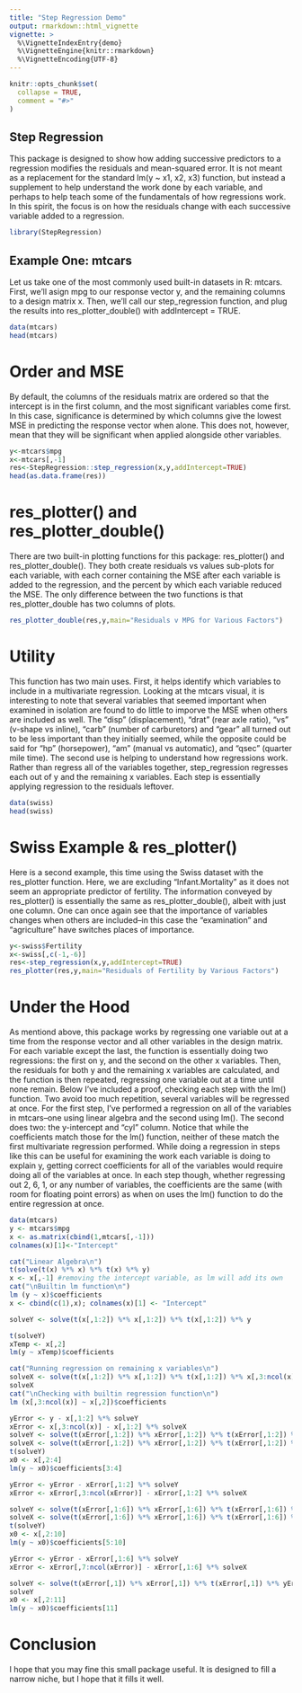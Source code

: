 ```yaml
---
title: "Step Regression Demo"
output: rmarkdown::html_vignette
vignette: >
  %\VignetteIndexEntry{demo}
  %\VignetteEngine{knitr::rmarkdown}
  %\VignetteEncoding{UTF-8}
---
```


```r
knitr::opts_chunk$set(
  collapse = TRUE,
  comment = "#>"
)
```

## Step Regression
  This package is designed to show how adding successive predictors to a regression modifies the residuals and mean-squared error.  It is not meant as a replacement for the standard lm(y ~ x1, x2, x3) function, but instead a supplement to help understand the work done by each variable, and perhaps to help teach some of the fundamentals of how regressions work.  In this spirit, the focus is on how the residuals change with each successive variable added to a regression.

```r
library(StepRegression)
```
## Example One: mtcars
  Let us take one of the most commonly used built-in datasets in R: mtcars.  First, we'll asign mpg to our response vector y, and the remaining columns to a design matrix x.  Then, we'll call our step_regression function, and plug the results into res_plotter_double() with addIntercept = TRUE.
```r
data(mtcars)
head(mtcars)
```
# Order and MSE
  By default, the columns of the residuals matrix are ordered so that the intercept is in the first column, and the most significant variables come first.  In this case, significance is determined by which columns give the lowest MSE in predicting the response vector when alone.  This does not, however, mean that they will be significant when applied alongside other variables.
```r
y<-mtcars$mpg
x<-mtcars[,-1]
res<-StepRegression::step_regression(x,y,addIntercept=TRUE)
head(as.data.frame(res))
```
# res_plotter() and res_plotter_double()
  There are two built-in plotting functions for this package: res_plotter() and res_plotter_double().  They both create residuals vs values sub-plots for each variable, with each corner containing the MSE after each variable is added to the regression, and the percent by which each variable reduced the MSE.  The only difference between the two functions is that res_plotter_double has two columns of plots.
```r
res_plotter_double(res,y,main="Residuals v MPG for Various Factors")
```
# Utility
  This function has two main uses.  First, it helps identify which variables to include in a multivariate regression.  Looking at the mtcars visual, it is interesting to note that several variables that seemed important when examined in isolation are found to do little to imporve the MSE when others are included as well.  The "disp" (displacement), "drat" (rear axle ratio), "vs" (v-shape vs inline), "carb" (number of carburetors) and "gear" all turned out to be less important than they initially seemed, while the opposite could be said for "hp" (horsepower), "am" (manual vs automatic), and "qsec" (quarter mile time).
  The second use is helping to understand how regressions work.  Rather than regress all of the variables together, step_regression regresses each out of y and the remaining x variables.  Each step is essentially applying regression to the residuals leftover.

```r
data(swiss)
head(swiss)
```
# Swiss Example & res_plotter()
  Here is a second example, this time using the Swiss dataset with the res_plotter function.  Here, we are excluding "Infant.Mortality" as it does not seem an appropriate predictor of fertility.  The information conveyed by res_plotter() is essentially the same as res_plotter_double(), albeit with just one column.  One can once again see that the importance of variables changes when others are included--in this case the "examination" and "agriculture" have switches places of importance.
```r
y<-swiss$Fertility
x<-swiss[,c(-1,-6)]
res<-step_regression(x,y,addIntercept=TRUE)
res_plotter(res,y,main="Residuals of Fertility by Various Factors")
```
# Under the Hood
  As mentiond above, this package works by regressing one variable out at a time from the response vector and all other variables in the design matrix.  For each variable except the last, the function is essentially doing two regressions: the first on y, and the second on the other x variables.  Then, the residuals for both y and the remaining x variables are calculated, and the function is then repeated, regressing one variable out at a time until none remain.
  Below I've included a proof, checking each step with the lm() function.  Two avoid too much repetition, several variables will be regressed at once.  For the first step, I've performed a regression on all of the variables in mtcars--one using linear algebra and the second using lm().  The second does two: the y-intercept and "cyl" column.  Notice that while the coefficients match those for the lm() function, neither of these match the first multivariate regression performed.  While doing a regression in steps like this can be useful for examining the work each variable is doing to explain y, getting correct coefficients for all of the variables would require doing all of the variables at once.
  In each step though, whether regressing out 2, 6, 1, or any number of variables, the coefficients are the same (with room for floating point errors) as when on uses the lm() function to do the entire regression at once.
```r
data(mtcars)
y <- mtcars$mpg
x <- as.matrix(cbind(1,mtcars[,-1]))
colnames(x)[1]<-"Intercept"

cat("Linear Algebra\n")
t(solve(t(x) %*% x) %*% t(x) %*% y)
x <- x[,-1] #removing the intercept variable, as lm will add its own
cat("\nBuiltin lm function\n")
lm (y ~ x)$coefficients
x <- cbind(c(1),x); colnames(x)[1] <- "Intercept"
```
```r
solveY <- solve(t(x[,1:2]) %*% x[,1:2]) %*% t(x[,1:2]) %*% y

t(solveY)
xTemp <- x[,2]
lm(y ~ xTemp)$coefficients
```
```r
cat("Running regression on remaining x variables\n")
solveX <- solve(t(x[,1:2]) %*% x[,1:2]) %*% t(x[,1:2]) %*% x[,3:ncol(x)]
solveX
cat("\nChecking with builtin regression function\n")
lm (x[,3:ncol(x)] ~ x[,2])$coefficients
```
```r
yError <- y - x[,1:2] %*% solveY
xError <- x[,3:ncol(x)] - x[,1:2] %*% solveX
solveY <- solve(t(xError[,1:2]) %*% xError[,1:2]) %*% t(xError[,1:2]) %*% yError
solveX <- solve(t(xError[,1:2]) %*% xError[,1:2]) %*% t(xError[,1:2]) %*% xError[,3:ncol(xError)]
t(solveY)
x0 <- x[,2:4]
lm(y ~ x0)$coefficients[3:4]
```
```r
yError <- yError - xError[,1:2] %*% solveY
xError <- xError[,3:ncol(xError)] - xError[,1:2] %*% solveX
```
```r
solveY <- solve(t(xError[,1:6]) %*% xError[,1:6]) %*% t(xError[,1:6]) %*% yError
solveX <- solve(t(xError[,1:6]) %*% xError[,1:6]) %*% t(xError[,1:6]) %*% xError[,7:ncol(xError)]
t(solveY)
x0 <- x[,2:10]
lm(y ~ x0)$coefficients[5:10]
```
```r
yError <- yError - xError[,1:6] %*% solveY
xError <- xError[,7:ncol(xError)] - xError[,1:6] %*% solveX
```
```r
solveY <- solve(t(xError[,1]) %*% xError[,1]) %*% t(xError[,1]) %*% yError
solveY
x0 <- x[,2:11]
lm(y ~ x0)$coefficients[11]
```
# Conclusion
  I hope that you may fine this small package useful.  It is designed to fill a narrow niche, but I hope that it fills it well.
